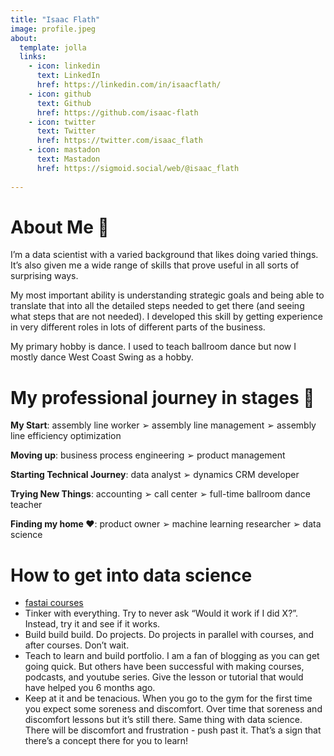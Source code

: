 ```yaml
---
title: "Isaac Flath"
image: profile.jpeg
about:
  template: jolla
  links:
    - icon: linkedin
      text: LinkedIn
      href: https://linkedin.com/in/isaacflath/
    - icon: github
      text: Github
      href: https://github.com/isaac-flath
    - icon: twitter
      text: Twitter
      href: https://twitter.com/isaac_flath
    - icon: mastadon
      text: Mastadon
      href: https://sigmoid.social/web/@isaac_flath
        
---
```


# About Me 👋

I'm a data scientist with a varied background that likes doing varied things.  It's also given me a wide range of skills that prove useful in all sorts of surprising ways.   

My most important ability is understanding strategic goals and being able to translate that into all the detailed steps needed to get there (and seeing what steps that are not needed).  I developed this skill by getting experience in very different roles in lots of different parts of the business.

My primary hobby is dance.  I used to teach ballroom dance but now I mostly dance West Coast Swing as a hobby.

# My professional journey in stages 🚀

**My Start**:  assembly line worker ➢ assembly line management ➢ assembly line efficiency optimization

**Moving up**: business process engineering ➢ product management

**Starting Technical Journey**: data analyst ➢ dynamics CRM developer

**Trying New Things**: accounting ➢ call center ➢ full-time ballroom dance teacher

**Finding my home ❤️**: product owner ➢ machine learning researcher ➢ data science

# How to get into data science

+ [fastai courses](course.fast.ai)
+ Tinker with everything.  Try to never ask "Would it work if I did X?".  Instead, try it and see if it works.
+ Build build build.  Do projects.  Do projects in parallel with courses, and after courses.  Don't wait.
+ Teach to learn and build portfolio.  I am a fan of blogging as you can get going quick.  But others have been successful with making courses, podcasts, and youtube series.  Give the lesson or tutorial that would have helped you 6 months ago.
+ Keep at it and be tenacious.  When you go to the gym for the first time you expect some soreness and discomfort.  Over time that soreness and discomfort lessons but it's still there.  Same thing with data science.  There will be discomfort and frustration - push past it.  That's a sign that there's a concept there for you to learn!


<a rel="me" href="https//sigmoid.social/@isaac_flath"></a>
